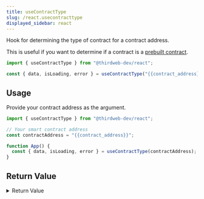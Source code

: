 ```yaml
---
title: useContractType
slug: /react.usecontracttype
displayed_sidebar: react
---
```



Hook for determining the type of contract for a contract address.

This is useful if you want to determine if a contract is a [prebuilt contract](https://portal.thirdweb.com/pre-built-contracts).

```jsx
import { useContractType } from "@thirdweb-dev/react";

const { data, isLoading, error } = useContractType("{{contract_address}}");
```

## Usage

Provide your contract address as the argument.

```jsx
import { useContractType } from "@thirdweb-dev/react";

// Your smart contract address
const contractAddress = "{{contract_address}}";

function App() {
  const { data, isLoading, error } = useContractType(contractAddress);
}
```

## Return Value

<details>
  <summary>Return Value</summary>
  <div>

The hook's `data` property, once loaded, will be one of the following values:

```ts
`split` |
  `custom` | // If the contract is not prebuilt, it will be "custom".
  `edition-drop` |
  `edition` |
  `marketplace` |
  `marketplace-v3` |
  `multiwrap` |
  `nft-collection` |
  `nft-drop` |
  `pack` |
  `signature-drop` |
  `token-drop` |
  `token` |
  `vote` |
  `null`;
```

</div>
</details>
